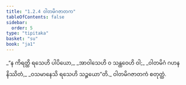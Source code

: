 ```yaml
---
title: "1.2.4 ဝါတမိဂဇာတက"
tableOfContents: false
sidebar:
  order: 5
type: "tipitaka"
basket: "su"
book: "ja1"
---
```



<DynamicBreadcrumb />

<Division number="14" book="ja1">

<Paragraph number="30" type="verses" book="ja1">
_“န ကိရတ္ထိ ရသေဟိ ပါပိယော,_  
_အာဝါသေဟိ ဝ သန္ထဝေဟိ ဝါ;_  
_ဝါတမိဂံ ဂဟနနိဿိတံ,_  
_ဝသမာနေသိ ရသေဟိ သဉ္ဇယော”တိ._  


</Paragraph>
</Division>

<Paragraph number="31" type="center" book="ja1">
ဝါတမိဂဇာတကံ စတုတ္ထံ.
</Paragraph>